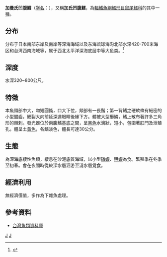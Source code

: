 {{Speciesbox
| genus = Ventrifossa
| species = garmani
| status = LC
| status_system = iucn3.1
| trend = unknow
| authority = [[Jordan|Jordan]] & [[Gilbert|Gilbert]], 1904
}}
'''加曼氏凹腹鱈'''（[[学名|学名]]：{{lang|la|Ventrifossa garmani}}），又稱'''加氏凹腹鱈'''，為[[輻鰭魚綱|輻鰭魚綱]][[鱈形目|鱈形目]][[鼠尾鱈科|鼠尾鱈科]]的其中一[[種|種]]。

==分布==
分布于日本南部东岸及南岸等深海海域以及东海琉球海沟北部水深420-700米海区和台湾西南海域等，属于西北太平洋深海底层中等大鱼类。<ref name='id6796'>{{cite web| url =http://www.bioinfo.cn/db05/BjdwSpecies.php?action=view&id=6796| title =加曼凹腹鳕| work =《中国动物物种编目数据库》| publisher =中国科学院微生物研究所| author =中国科学院动物研究所| accessdate =2009-04-11| deadurl =yes| archiveurl =https://web.archive.org/web/20160305033313/http://www.bioinfo.cn/db05/BjdwSpecies.php?action=view&id=6796| archivedate =2016-03-05}}</ref>

==深度==
水深320~800公尺。

==特徵==
本魚頭部中大，吻短圓鈍，口大下位，頦部有一長鬚；第一背鰭之硬軟條有細密的小型鋸齒，鰓裂大向前延深達眼睛後緣下方。體被大型櫛鱗，鰭上散布著許多三角形的棘刺。發光器位於兩腹鰭基底之間，呈[[黑色|黑色]]水滴狀，短小，包圍著肛門及泄殖孔。體呈土[[黃色|黃色]]，各鰭淡色，體長可達30公分。

==生態==
為深海底棲性魚類，棲息在沙泥底質海域，以小型[[磷蝦|磷蝦]]、[[明蝦|明蝦]]為食。繁殖季在冬季至初春。會在夜間時從較深水層洄游至淺水層覓食。

==經濟利用==
無經濟價值，多作為下雜魚處理。

==參考資料==
{{reflist}}
*[http://fishdb.sinica.edu.tw/ 台灣魚類資料庫]{{Wayback|url=http://fishdb.sinica.edu.tw/ |date=20160304193340 }}
{{Taxonbar|from=Q1041174}}

[[Category:凹腹鳕属|J]]
[[Category:1904年描述的鱼类|J]]